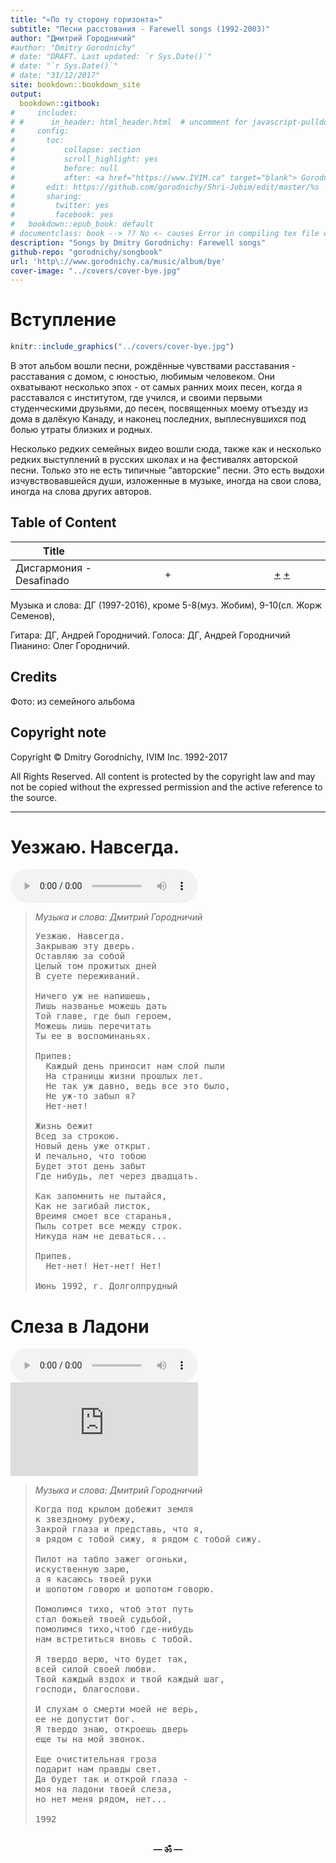 ```yaml
--- 
title: "«По ту сторону горизонта»"
subtitle: "Песни расстования - Farewеll songs (1992-2003)"
author: "Дмитрий Городничий"
#author: "Dmitry Gorodnichy"
# date: "DRAFT. Last updated: `r Sys.Date()`"
# date: "`r Sys.Date()`"
# date: "31/12/2017"
site: bookdown::bookdown_site
output:
  bookdown::gitbook:
#     includes:
# #      in_header: html_header.html  # uncomment for javascript-pulldowns
#     config:
#       toc:
#           collapse: section
#           scroll_highlight: yes
#           before: null
#           after: <a href="https://www.IVIM.ca" target="blank"> Gorodnichy, IVIM Inc. &copy; 2017 
#       edit: https://github.com/gorodnichy/Shri-Jobim/edit/master/%s
#       sharing:
#         twitter: yes
#         facebook: yes
#   bookdown::epub_book: default
# documentclass: book --> ?? No <- causes Error in compiling tex file with Russian letters
description: "Songs by Dmitry Gorodnichy: Farewеll songs"
github-repo: "gorodnichy/songbook"
url: 'http\://www.gorodnichy.ca/music/album/bye'
cover-image: "../covers/cover-bye.jpg"
---
```


<!-- 
from outpul.yml

bookdown::gitbook:
  css: style.css
  config:
    toc:
      collapse: section
      before: |
        <li><a href="http://gorodnichy.ca">Dmitry O. Gorodnichy</a></li>
      after: |
        <li><a href="https://github.com/gorodnichy/Shri-Jobim"   target="blank">
        Produced using R</a></li>
        <li><a href="https://www.IVIM.ca"   target="blank">
        Gorodnichy, IVIM Inc. &copy; 2017 </a></li>
    download: [epub,pdf]
    edit: https://github.com/gorodnichy/Shri-Jobim/edit/master/%s
    sharing:
      twitter: yes
      github: yes
      facebook: yes
bookdown::epub_book: default

-->
# Вступление {-}

<!-- _«Как камера способна запечатлить внешнее состояние,   -->
<!-- так Музыка способна запечатлить внутренеe состояние фотографа-композитора»_  -->


```r
knitr::include_graphics("../covers/cover-bye.jpg")
```


В этот альбом вошли песни,  рождённые чувствами расставания - расставания с домом, с юностью, любимым человеком. 
 Они охватывают несколько эпох - от самых ранних моих песен, когда я расставался  с институтом, где учился,  и своими первыми студенческими друзьями, до песен, посвященных моему отъезду из дома в далёкую Канаду, и наконец последних,  выплеснувшихся под болью утраты близких и родных. 
 
Несколько редких семейных видео вошли сюда, также как и несколько редких выступлений в русских школах и на фестивалях авторской песни. Только это не есть типичные "авторские"  песни. Это есть выдохи изчувствовавшейся души, изложенные в музыке, иногда на свои слова,  иногда на слова других авторов. 



## Table of Content {-}



Title | 
----- | :------: | :---: 
Дисгармония - Desafinado | + | [+](media/desafinado-w-joao.mp3)  [+](media/desafinado-w-stan.mp3) 

<!-- Play all originals: video, audio -->
<!-- Play all instrumental: video, audio -->
<!-- Play all backing tracks: video, audio -->
<!-- Play all interpretations: video, audio -->


Музыка и слова: ДГ (1997-2016), кроме 5-8(муз. Жобим), 9-10(сл. Жорж Семенов), 

Гитара: ДГ, Андрей Городничий.
Голоса: ДГ, Андрей Городничий
Пианино: Олег Городничий.



## Credits {-}

Фото: из семейного альбома

<!-- Music by -->

<!-- Lyrics by  -->

<!-- Chords transcribed by  -->

<!-- The books is created using bookdown in R.  -->
<!-- Backing tracks are created using Chordbot. -->



## Copyright note {-}

Copyright &copy; Dmitry Gorodnichy, IVIM Inc. 1992-2017
        
All Rights Reserved. 
All content is protected by the copyright law and may not be copied
without the expressed permission and the active reference to the source.
        



----------------------------------------------------------



# Уезжаю. Навсегда. {#Leaving.ForGood}

<audio controls><source src="http://www.gorodnichy.ca/discovery/mp3/neBo/Uezzhau.Nawsegda-Dasha-5y.mp3"></audio>

<blockquote>
<cite>
Музыка и слова: Дмитрий Городничий
</cite>
<pre>
Уезжаю. Навсегда. 
Закрываю эту дверь. 
Оставляю за собой 
Целый том прожитых дней 
В суете переживаний. 

Ничего уж не напишешь, 
Лишь названье можешь дать 
Той главе, где был героем, 
Можешь лишь перечитать 
Ты ее в воспоминаньях. 

Припев: 
  Каждый день приносит нам слой пыли 
  На страницы жизни прошлых лет. 
  Не так уж давно, ведь все это было, 
  Не уж-то забыл я? 
  Нет-нет! 

Жизнь бежит 
Всед за строкою. 
Новый день уже открыт. 
И печально, что тобою 
Будет этот день забыт 
Где нибудь, лет через двадцать.

Как запомнить не пытайся, 
Как не загибай листок, 
Вреимя смоет все старанья, 
Пыль сотрет все между строк. 
Никуда нам не деваться... 

Припев. 
  Нет-нет! Нет-нет! Нет! 

Июнь 1992, г. Долгoлпрудный 
</pre>
</blockquote>


<!-- 

## Other recordings

Пяти-летняя Пяти-летняя Даша, 2005:
<embed align="center" src="https://www.youtube.com/embed/n81JA6xSbcs" width="300"></embed>

Пяти-летняя Даша, 1995: <audio controls><source src="http://www.gorodnichy.ca/discovery/mp3/neBo/Uezzhau.Nawsegda-Dasha-5y.mp3"></audio>

Пяти-летняя Пяти Даша, 2000: <video controls><source src="http://www.gorodnichy.ca/discovery/video/03-ksp-gorodnichy-raz'ezd.wmv"></video>

-->

<!-- 

<div markdown="1" align="center" style="padding-right:48px;">
wqeqweqwewqe
</div><br>


<table width="600" border="0" cellspacing="10" cellpadding="0">
<tbody>
<tr>
<td width="100">In Portuguese</td>
<td width="300px;">
<audio controls> <source src="media/audio/air-to-breath-4-4.mid"></audio>
</td>
<td width="300px;">
<video controls>  <source src="media/video/when-I'm-coming-back-v1.0.mp4"></video>
</td>
</tr>
</tbody>
</table>


Дисгармония | sdasdas
-------- | -------
<audio controls><source src="media/audio/air-to-breath-4-4.mid"></audio>|<audio controls><source src="media/audio/Dmitry_Gorodnichy-03-DEPARTURE.mp3"></audio>
<video controls><source src="media/video/when-I'm-coming-back-v1.0.mp4"></video>|<video controls> <source src="media/video/03-ksp-gorodnichy-raz'ezd.wmv"></video>


-->


# Слеза в Ладони {#Tear.In.Palm}

<audio controls><source src="http://www.gorodnichy.ca/discovery/mp3/neBo/Uezzhau.Nawsegda-Dasha-5y.mp3"></audio>
<embed align="center" src="https://www.youtube.com/embed/n81JA6xSbcs" width="300"></embed>


<blockquote>
<cite>
Музыка и слова: Дмитрий Городничий
</cite>
<pre>
Когда под крылом добежит земля 
к звездному рубежу, 
Закрой глаза и представь, что я, 
я рядом с тобой сижу, я рядом с тобой сижу. 

Пилот на табло зажег огоньки, 
искуственную зарю, 
а я касаюсь твоей руки 
и шопотом говорю и шопотом говорю. 

Помолимся тихо, чтоб этот путь 
стал божьей твоей судьбой, 
помолимся тихо,чтоб где-нибудь 
нам встретиться вновь с тобой. 

Я твердо верю, что будет так, 
всей силой своей любви. 
Твой каждый вздох и твой каждый шаг, 
господи, благослови. 

И слухам о смерти моей не верь, 
ее не допустит бог. 
Я твердо знаю, откроешь дверь 
еще ты на мой звонок. 

Еще очистительная гроза 
подарит нам правды свет. 
Да будет так и открой глаза - 
моя на ладони твоей слеза, 
но нет меня рядом, нет... 

1992 
</pre>
</blockquote>


<!-- <embed align="center" src="https://www.youtube.com/embed/n81JA6xSbcs" width="300"></embed> -->

<!-- <audio controls><source src="http://www.gorodnichy.ca/discovery/mp3/neBo/Uezzhau.Nawsegda-Dasha-5y.mp3"></audio> -->

<!-- <video controls><source src="http://www.gorodnichy.ca/discovery/video/03-ksp-gorodnichy-raz'ezd.wmv"></video> -->



      


<center>
<br><LARGE>
**--- ॐ --- **
</LARGE>
</center>


